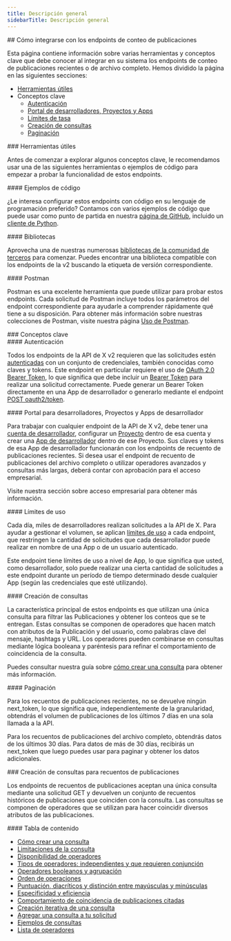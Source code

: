 ```yaml
---
title: Descripción general
sidebarTitle: Descripción general
---
```


<div id="how-to-integrate-with-the-posts-counts-endpoints">
  ## Cómo integrarse con los endpoints de conteo de publicaciones
</div>

Esta página contiene información sobre varias herramientas y conceptos clave que debe conocer al integrar en su sistema los endpoints de conteo de publicaciones recientes o de archivo completo. Hemos dividido la página en las siguientes secciones:

- [Herramientas útiles](#helpful-tools)
- Conceptos clave
  - [Autenticación](#authentication)
  - [Portal de desarrolladores, Proyectos y Apps](#developer-portal)
  - [Límites de tasa](#rate-limits)
  - [Creación de consultas](#queries)
  - [Paginación](#pagination)

<div id="helpful-tools">
  ### Herramientas útiles
</div>

Antes de comenzar a explorar algunos conceptos clave, le recomendamos usar una de las siguientes herramientas o ejemplos de código para empezar a probar la funcionalidad de estos endpoints.

<div id="code-samples">
  #### Ejemplos de código
</div>

¿Le interesa configurar estos endpoints con código en su lenguaje de programación preferido? Contamos con varios ejemplos de código que puede usar como punto de partida en nuestra [página de GitHub](https://github.com/xdevplatform/Twitter-API-v2-sample-code), incluido un [cliente de Python](https://github.com/xdevplatform/search-tweets-python).

<div id="libraries">
  #### Bibliotecas
</div>

Aprovecha una de nuestras numerosas [bibliotecas de la comunidad de terceros](/es/x-api/tools-and-libraries/overview) para comenzar. Puedes encontrar una biblioteca compatible con los endpoints de la v2 buscando la etiqueta de versión correspondiente.

<div id="postman">
  #### Postman
</div>

Postman es una excelente herramienta que puede utilizar para probar estos endpoints. Cada solicitud de Postman incluye todos los parámetros del endpoint correspondiente para ayudarle a comprender rápidamente qué tiene a su disposición. Para obtener más información sobre nuestras colecciones de Postman, visite nuestra página [Uso de Postman](/es/tutorials/postman-getting-started).
 

<div id="key-concepts">
  ### Conceptos clave
</div>

<div id="authentication">
  #### Autenticación
</div>

Todos los endpoints de la API de X v2 requieren que las solicitudes estén [autenticadas](/es/resources/fundamentals/authentication) con un conjunto de credenciales, también conocidas como claves y tokens. Este endpoint en particular requiere el uso de [OAuth 2.0 Bearer Token](/es/resources/fundamentals/authentication#oauth-2-0), lo que significa que debe incluir un [Bearer Token](/es/resources/fundamentals/authentication#bearer-token-also-known-as-app-only) para realizar una solicitud correctamente. Puede generar un Bearer Token directamente en una App de desarrollador o generarlo mediante el endpoint [POST oauth2/token](/es/resources/fundamentals/authentication#post-oauth2-token).

<div id="developer-portal-projects-and-developer-apps">
  #### Portal para desarrolladores, Proyectos y Apps de desarrollador
</div>

Para trabajar con cualquier endpoint de la API de X v2, debe tener una [cuenta de desarrollador](/es/resources/fundamentals/developer-portal), configurar un [Proyecto](/es/resources/fundamentals/projects) dentro de esa cuenta y crear una [App de desarrollador](/es/resources/fundamentals/developer-apps) dentro de ese Proyecto. Sus claves y tokens de esa App de desarrollador funcionarán con los endpoints de recuento de publicaciones recientes. Si desea usar el endpoint de recuento de publicaciones del archivo completo o utilizar operadores avanzados y consultas más largas, deberá contar con aprobación para el acceso empresarial.

Visite nuestra sección sobre acceso empresarial para obtener más información.

<div id="rate-limits">
  #### Límites de uso
</div>

Cada día, miles de desarrolladores realizan solicitudes a la API de X. Para ayudar a gestionar el volumen, se aplican [límites de uso](/es/x-api/fundamentals/rate-limits) a cada endpoint, que restringen la cantidad de solicitudes que cada desarrollador puede realizar en nombre de una App o de un usuario autenticado.

Este endpoint tiene límites de uso a nivel de App, lo que significa que usted, como desarrollador, solo puede realizar una cierta cantidad de solicitudes a este endpoint durante un período de tiempo determinado desde cualquier App (según las credenciales que esté utilizando). 

<div id="building-queries">
  #### Creación de consultas
</div>

La característica principal de estos endpoints es que utilizan una única consulta para filtrar las Publicaciones y obtener los conteos que se te entregan. Estas consultas se componen de operadores que hacen match con atributos de la Publicación y del usuario, como palabras clave del mensaje, hashtags y URL. Los operadores pueden combinarse en consultas mediante lógica booleana y paréntesis para refinar el comportamiento de coincidencia de la consulta.

Puedes consultar nuestra guía sobre [cómo crear una consulta](/es/x-api/posts/counts/integrate/build-a-query) para obtener más información.

<div id="pagination">
  #### Paginación
</div>

Para los recuentos de publicaciones recientes, no se devuelve ningún next\_token, lo que significa que, independientemente de la granularidad, obtendrás el volumen de publicaciones de los últimos 7 días en una sola llamada a la API.

Para los recuentos de publicaciones del archivo completo, obtendrás datos de los últimos 30 días. Para datos de más de 30 días, recibirás un next\_token que luego puedes usar para paginar y obtener los datos adicionales. 

<div id="building-queries-for-post-counts">
  ### Creación de consultas para recuentos de publicaciones
</div>

Los endpoints de recuentos de publicaciones aceptan una única consulta mediante una solicitud GET y devuelven un conjunto de recuentos históricos de publicaciones que coinciden con la consulta. Las consultas se componen de operadores que se utilizan para hacer coincidir diversos atributos de las publicaciones. 

<div id="table-of-contents">
  #### Tabla de contenido
</div>

- [Cómo crear una consulta](#build)
- [Limitaciones de la consulta](#limits)
- [Disponibilidad de operadores](#availability)
- [Tipos de operadores: independientes y que requieren conjunción](#types)
- [Operadores booleanos y agrupación](#boolean)
- [Orden de operaciones](#order-of-operations)
- [Puntuación, diacríticos y distinción entre mayúsculas y minúsculas](#punctuation)
- [Especificidad y eficiencia](#specificity)
- [Comportamiento de coincidencia de publicaciones citadas](#quote-tweets)
- [Creación iterativa de una consulta](#iterative)
- [Agregar una consulta a tu solicitud](#adding-a-query)
- [Ejemplos de consultas](#examples)
- [Lista de operadores](#list)